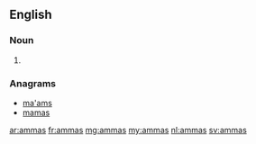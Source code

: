 ==English==

===Noun===
{{head|en|noun plural form}}

# {{plural of|amma|lang=en}}

===Anagrams===
* [[ma'ams#English|ma'ams]]
* [[mamas#English|mamas]]

[[ar:ammas]]
[[fr:ammas]]
[[mg:ammas]]
[[my:ammas]]
[[nl:ammas]]
[[sv:ammas]]